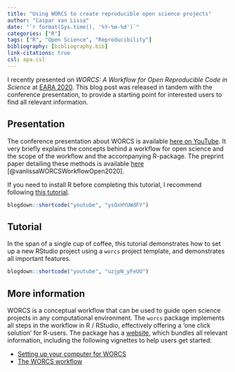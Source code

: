 ```yaml
---
title: "Using WORCS to create reproducible open science projects"
author: "Caspar van Lissa"
date: "`r format(Sys.time(), '%Y-%m-%d')`"
categories: ["R"]
tags: ["R", "Open Science", "Reproducibility"]
bibliography: [bibliography.bib]
link-citations: true
csl: apa.csl
---
```


I recently presented on *WORCS: A Workflow for Open Reproducible Code in Science* at [EARA 2020](https://www.fpce.up.pt/eara2020/home.html). This blog post was released in tandem with the conference presentation, to provide a starting point for interested users to find all relevant information.
  

## Presentation

The conference presentation about WORCS is available [here on YouTube](https://www.youtube.com/watch?v=ysOxHYUWdFY). It very briefly explains the concepts behind a workflow for open science and the scope of the workflow and the accompanying R-package. The preprint paper detailing these methods is available [here]() [@vanlissaWORCSWorkflowOpen2020].

If you need to install R before completing this tutorial,
I recommend following [this tutorial](https://cjvanlissa.github.io/worcs/articles/setup.html).

```r
blogdown::shortcode("youtube", "ysOxHYUWdFY")
```
  

## Tutorial

In the span of a single cup of coffee, this tutorial demonstrates how to set up a new RStudio project using a `worcs` project template, and demonstrates all important features.

```r
blogdown::shortcode("youtube", "uzjpN_yFeUU")
```
  

## More information

WORCS is a conceptual workflow that can be used to guide open science projects in any computational environment. The `worcs` package implements all steps in the workflow in R / RStudio, effectively offering a 'one click solution' for R-users. The package has a [website](https://cjvanlissa.github.io/worcs/), which bundles all relevant information, including the following vignettes to help users get started:

* [Setting up your computer for WORCS](https://cjvanlissa.github.io/worcs/articles/setup.html)
* [The WORCS workflow](https://cjvanlissa.github.io/worcs/articles/workflow.html)
